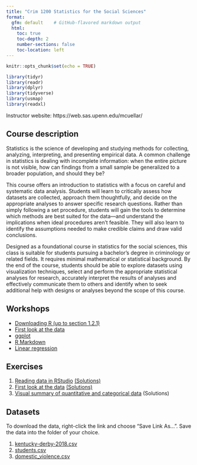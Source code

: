 ```yaml
---
title: "Crim 1200 Statistics for the Social Sciences"
format:
  gfm: default    # GitHub-flavored markdown output
  html:
    toc: true
    toc-depth: 2
    number-sections: false
    toc-location: left
---
```


```r
knitr::opts_chunk$set(echo = TRUE)
```

```r

library(tidyr)
library(readr)
library(dplyr)
library(tidyverse)
library(usmap)
library(readxl)
```

Instructor website: https://web.sas.upenn.edu/mcuellar/

## Course description

Statistics is the science of developing and studying methods for
collecting, analyzing, interpreting, and presenting empirical data. A
common challenge in statistics is dealing with incomplete information:
when the entire picture is not visible, how can findings from a small
sample be generalized to a broader population, and should they be?

This course offers an introduction to statistics with a focus on careful
and systematic data analysis. Students will learn to critically assess
how datasets are collected, approach them thoughtfully, and decide on
the appropriate analyses to answer specific research questions. Rather
than simply following a set procedure, students will gain the tools to
determine which methods are best suited for the data—and understand the
implications when ideal procedures aren’t feasible. They will also learn
to identify the assumptions needed to make credible claims and draw
valid conclusions.

Designed as a foundational course in statistics for the social sciences,
this class is suitable for students pursuing a bachelor’s degree in
criminology or related fields. It requires minimal mathematical or
statistical background. By the end of the course, students should be
able to explore datasets using visualization techniques, select and
perform the appropriate statistical analyses for research, accurately
interpret the results of analyses and effectively communicate them to
others and identify when to seek additional help with designs or
analyses beyond the scope of this course.

## Workshops

-   [Downloading R (up to section
    1.2.1)](https://moderndive.netlify.app/1-getting-started.html)
-   [First look at the
    data](https://mariacuellar.github.io/crim_data_analysis/workshops/firstlook.html)
-   [ggplot](https://mariacuellar.github.io/crim_data_analysis/workshops/ggplot.html)
-   [R Markdown]()
-   [Linear
    regression](https://mariacuellar.github.io/crim_data_analysis/workshops/LinearRegression.html)

## Exercises

1.  [Reading data in
    RStudio](https://github.com/mariacuellar/crim_data_analysis/blob/main/exercises/Exercises%201%20-%20questions.R)
    [(Solutions)](https://github.com/mariacuellar/crim_data_analysis/blob/main/exercises/Exercises%201%20-%20solutions.R)
2.  [First look at the
    data](https://github.com/mariacuellar/crim_data_analysis/blob/main/exercises/Exercises%202%20-%20questions.R)
    [(Solutions)](https://github.com/mariacuellar/crim_data_analysis/blob/main/exercises/Exercises%202%20-%20solutions.R)
3.  [Visual summary of quantitative and categorical
    data](https://github.com/mariacuellar/crim_data_analysis/blob/main/exercises/Exercises%203%20-%20questions.R)
    (Solutions)

## Datasets

To download the data, right-click the link and choose “Save Link As…”.
Save the data into the folder of your choice.

1.  [kentucky-derby-2018.csv](data/kentucky-derby-2018.csv)
2.  [students.csv](data/students.csv)
3.  [domestic_violence.csv](data/domestic_violence.csv)
